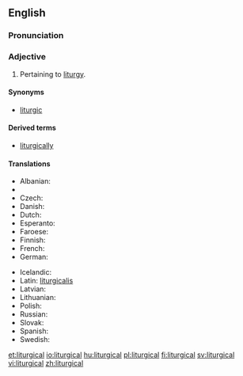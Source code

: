 ==English==

===Pronunciation===
{{IPA|/lɨˈtɹ̩dʒɨkl̩/}}

===Adjective===
{{en-adj|-}}

# Pertaining to [[liturgy]].

====Synonyms====
* [[liturgic]]

====Derived terms====
* [[liturgically]]

====Translations====
{{trans-top|Pertaining to liturgy}}
* Albanian: {{t-|sq|liturgjik}}
* {{trreq|Armenian}}
* Czech: {{t+|cs|liturgický}}
* Danish: {{t-|da|liturgisk}}
* Dutch: {{t+|nl|liturgisch}}
* Esperanto: {{t+|eo|liturgia}}
* Faroese: {{t-|fo|liturgiskur}}
* Finnish: {{t+|fi|liturginen}}
* French: {{t+|fr|liturgique}}
* German: {{t+|de|liturgisch}}
{{trans-mid}}
* Icelandic: {{t-|is|litúrgískur}}
* Latin: [[liturgicalis]]
* Latvian: {{t-|lv|liturģisks}}
* Lithuanian: {{t-|lt|liturginis}}
* Polish: {{t-|pl|liturgiczny}}
* Russian: {{t+|ru|литургический|sc=Cyrl|tr=liturgíčeskij|alt=литурги́ческий}}
* Slovak: {{t-|sk|liturgický}}
* Spanish: {{t-|es|litúrgico}}
* Swedish: {{t+|sv|liturgisk}}
{{trans-bottom}}

[[et:liturgical]]
[[io:liturgical]]
[[hu:liturgical]]
[[pl:liturgical]]
[[fi:liturgical]]
[[sv:liturgical]]
[[vi:liturgical]]
[[zh:liturgical]]